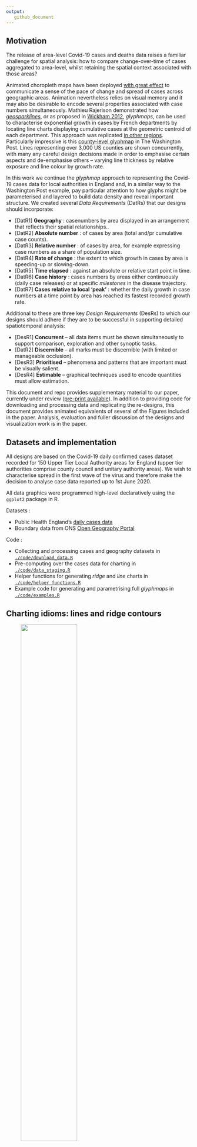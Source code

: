 ```yaml
---
output:
   github_document
---
```

## Motivation

The release of area-level Covid-19 cases and deaths data raises a familiar challenge for spatial analysis: how to compare change-over-time of cases aggregated to area-level, whilst retaining the spatial context associated with those areas?

Animated choropleth maps have been deployed [with great effect](https://twitter.com/VictimOfMaths/status/1257428286566776833) to communicate a sense of the pace of change and spread of cases across geographic areas. Animation nevertheless relies on visual memory and it may also be desirable to encode several properties associated with case numbers simultaneously. Mathieu Rajerison demonstrated how [_geosparklines_](https://datagistips.hypotheses.org/514), or as proposed in [Wickham 2012](https://onlinelibrary.wiley.com/doi/abs/10.1002/env.2152), _glyphmaps_, can be used to characterise  exponential growth in cases by French departments by locating line charts displaying cumulative cases at the geometric centroid of each department. This approach was replicated [in other regions](https://twitter.com/skopmichal/status/1250620315081768960?ref_src=twsrc%5Etfw%7Ctwcamp%5Etweetembed%7Ctwterm%5E1250620521059934209%7Ctwgr%5E&ref_url=https%3A%2F%2Fdatagistips.hypotheses.org%2F514). Particularly impressive is this [county-level glyphmap](https://www.washingtonpost.com/nation/2020/05/24/coronavirus-rural-america-outbreaks/?arc404=true) in The Washington Post.  Lines representing over 3,000 US counties are shown concurrently, with many any careful design decisions made in order to emphasise certain aspects and de-emphasise others -- varying line thickness by relative exposure and line colour by growth rate.

In this work we continue the _glyphmap_ approach to representing the Covid-19 cases data for local authorities in England and, in a similar way to the Washington Post example, pay particular attention to how glyphs might be parameterised and layered to build data density and reveal important structure. We created several _Data Requirements_ (DatRs) that our designs should incorporate:

* [DatR1] **Geography** : casenumbers by area displayed in an arrangement that reflects their spatial relationships..
* [DatR2] **Absolute number** : of cases by area (total and/pr cumulative case counts).
* [DatR3] **Relative number** : of cases by area, for example expressing case numbers as a share of population size.
* [DatR4] **Rate of change** : the extent to which growth in cases by area is speeding-up or slowing-down.
* [DatR5] **Time elapsed** : against an absolute or relative start point in time.
* [DatR6] **Case history** : cases numbers by areas either continuously (daily case releases) or at specific _milestones_ in the disease trajectory.
* [DatR7] **Cases relative to local 'peak'** : whether the daily growth in case numbers at a time point by area has reached its fastest recorded growth rate.

Additional to these are three key _Design Requirements_ (DesRs) to which our designs should adhere if they are to be successful in supporting detailed spatiotemporal analysis:

* [DesR1] **Concurrent** -- all data items must be shown simultaneously to support comparison, exploration and other synoptic tasks.
* [DatR2] **Discernible** -- all marks must be discernible (with limited or manageable occlusion).
* [DesR3] **Prioritised** -- phenomena and patterns that are important must be visually salient.
* [DesR4] **Estimable** -- graphical techniques used to encode quantities must allow estimation.


This document and repo provides supplementary material to our paper, currently under review ([pre-print available](https://osf.io/6nz8q/)). In addition to providing code for downloading and processing data and replicating the re-designs, this document provides animated equivalents of several of the Figures included in the paper.  Analysis, evaluation and fuller discussion of the designs and visualization work is in the paper.

## Datasets and implementation

All designs are based on the Covid-19 daily confirmed cases dataset recorded for 150 Upper Tier Local Authority areas for England (upper tier authorities comprise county council and unitary authority areas). We wish to characterise spread in the first wave of the virus and therefore make the decision to analyse case data reported up to 1st June 2020.

All data graphics were programmed high-level declaratively using the `ggplot2`  package in R.

Datasets :

* Public Health England's [daily cases data](https://coronavirus.data.gov.uk/)
* Boundary data from ONS [Open Geography Portal](https://hub.arcgis.com/search?owner=ONSGeography_data)

Code :

* Collecting and processing cases and geography datasets in [`./code/download_data.R`](./code/download_data.R)
* Pre-computing over the cases data for charting in [`./code/data_staging.R`](./code/data_staging.R)
* Helper functions for generating _ridge_ and _line_ charts in [`./code/helper_functions.R`](./code/helper_functions.R)
* Example code for generating and parametrising full _glyphmaps_ in [`./code/examples.R`](./code/examples.R)

## Charting idioms: lines and ridge contours

<figure>
  <a href="./docs/img/london_example.gif">
  <img src="./docs/img/london_example.gif" width="60%">
    </a>
  <figcaption>Fig 1. Example charts applied to daily cases data in the London region. Left - ridge contour; right - line chart. Click for full screen version. </figcaption>
</figure>

<br/>

We experiment with two chart idioms for designing to the seven ARs: _line_ and _ridge contour_ charts.

The line chart requires little explanation. **Time in days** (DatR5) is encoded on the horizontal axis -- in this case starting from when the first 100 cases was recorded for that geographic order. **Cumulative counts** (DatR2) of daily new  is encoded along the vertical access. The chart can be static and display the full **case history** (DatR6) or designed to animate over the cases data. The _ridge contour_ chart attempts to encode loosely the same data properties as the lines. Time varies along the horizontal axis and cumulative cases along the vertical. Rather than a single line connecting points in temporal order, though, a separate line is drawn for each frame (release of cases data), similar to the ‘lockdown’ annotation in the line chart, but connecting positions on the horizontal and vertical axes to contrive a triangle or ridge shape. Case history is therefore encoded more indirectly, via animating over the 'current' frame, which is made bold and also through the case 'milestones' that persist through the animation. The case 'milestones' appear at regular intervals – every 5,000 cases in this case. Milestones located close together imply a fast **rate of change** (DatR5) and milestones further apart imply a slow rate of change; it is for this reason that we name them contours.


## Geo-spatial arrangements

Whilst these designs encode several of the DatRs, an obvious omission is DatR1 **geography**. It is technically possible to arrange the ridges and lines at local authority centroids as in  Mathieu Rajerison's _glyphmaps_ of French departments. This has the obvious benefit of being highly recognisable, enabling authorities to be easily located and perhaps regional grouping and comparisons to be more accurately and quickly performed. Cluttering and occlusion in more densely populated parts of the country and particularly London is inevitable though -- and clearly problematic, violating DesR2 **discernable**.


<figure>
  <a href="./docs/img/exact_examples.png">
  <img src="./docs/img/exact_examples.png" width="100%">
  </a>
  <figcaption>Fig 2. Ridge contour and line glyphmaps with an exact geospatial arrangement. Click for full screen version. </figcaption>
</figure>


Alternatively a semi-spatial ordering could be used with local authorities of regular size and geometry (grid squares) but with an approximate spatial arrangement. Here we use the layout algorithm proposed and evaluated by [Meulemans et al. 2017](https://www.gicentre.net/small-multiples-with-gaps) -- a geo-spatial _small multiple with gaps_ (smwg). Whilst the smwg layout is less recognisable, it substantially reduces visual clutter, with important additional benefits conferred from the use of regularly-sized grids. The grids allow more visually complex and detailed re-designs -- for example superimposing two separate lines to encode directly cumulative cases and new daily reported cases.

<figure>
  <a href="./docs/img/geospatial_example.gif">
  <img src="./docs/img/geospatial_example.gif" width="100%">
 </a>
  <figcaption>Fig 3. Ridge contour and line glyphmaps with  SMWG layout. Click for full screen version. </figcaption>
</figure>

## Increasing data density

Following The Washington Post's example, we explore whether the _lines_ and _ridges_ can be further parameterised in order to meet the remaining DatRs:

<figure>
<p float="center">
  <img src="./docs/img/thickness_web.png" style="width:30%">
  <img src="./docs/img/value_web.png" style="width:30%">
  <img src="./docs/img/hue_web.png" style="width:30%">
</p>
<p float="center">
<img src="./docs/img/hue_value_web.png" style="width:30%">
<img src="./docs/img/super_web.png" style="width:30%">
<img src="./docs/img/super_redesign_web.png" style="width:30%">
</p>
  <figcaption>Fig 4. Re-designs as we build greater data density. </figcaption>
</figure>


## Evaluating re-designs

In the full paper, we informally evaluate these proposed re-designs via a data analysis and make suggestions for relating re-designs to particular data analysis needs. We do not replicate this discussion here, but instead generate animations to support the static figures used in this section of the paper.


<figure>
  <a href="./docs/img/anim_thickness_web.gif">
    <img src="./docs/img/anim_thickness_web.gif" width="100%">
  </a>
  <figcaption>Fig 6. Ridge contour and line glyphmaps with  SMWG layout. Click for full screen version. </figcaption>
</figure>

<figure>
  <a href="./docs/img/anim_thickness_web_peaked.gif">
    <img src="./docs/img/anim_thickness_web_peaked.gif" width="100%">
  </a>
  <figcaption>Fig 7. Ridge contour and line glyphmaps with  SMWG layout. Blue: pre-peak, Red: post-peak. Click for full screen version.  </figcaption>
</figure>

<figure>
  <a href="./docs/img/anim_thickness_web_peaked_fill.gif">
    <img src="./docs/img/anim_thickness_web_peaked_fill.gif" width="100%">
  </a>
  <figcaption>Fig 8. Ridge contours with  SMWG layout. Blue: pre-peak, Red: post-peak. Lightness varies according to distance from local peak. Click for full screen version.  </figcaption>
</figure>

<figure>
  <a href="./docs/img/anim_super_web.gif">
    <img src="./docs/img/anim_super_web.gif" width="80%">
  </a>
  <figcaption>Fig 9. Area chart glyphmap of daily new cases (with 7-day smoothing) and spine plot of absolute and relative cases superimposed. Click for full screen version.  </figcaption>
</figure>


---


* [Roger Beecham](http://www.roger-beecham.com/), School of Geography, University of Leeds (github:
[rogerbeecham](https://github.com/rogerbeecham) | twitter: [rjbeecham](https://twitter.com/rjbeecham))
